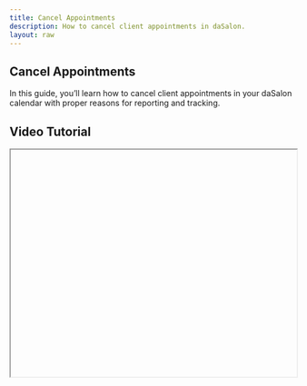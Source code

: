 ```yaml
---
title: Cancel Appointments
description: How to cancel client appointments in daSalon.
layout: raw
---
```



<div className="mdx-content">

## Cancel Appointments

 

In this guide, you’ll learn how to cancel client appointments in your daSalon calendar with proper reasons for reporting and tracking.

## Video Tutorial



<iframe
  width="100%"
  height="400"
  title="Cancel appointments tutorial"
  allowFullScreen
  className="rounded-lg"
/>

---

## Cancel a client appointment



❶ Navigate to the [**Appointments**](https://partner.dasalon.com/dashboard/appointments) section from the left-hand menu.

❷ In the appointment list:
   - Click **⋮ > Cancel** from the desired appointment row  
   - OR open the appointment detail panel → click **⋮ > Cancel**  
   - OR click **Edit** and change the status to **"Cancelled"**

❸ A prompt will appear asking for a **reason**.  
   - Choose from pre-filled suggestions like “Unwell” or “Emergency”  
   - Or write your own custom reason

❹ Click **Cancel Appointment** to confirm.

❺ The status of the appointment will now appear in **red**.

---

**Important**: A cancelled appointment is never deleted. It stays in the system for analytics, reporting, and audit purposes.

<div className="space-y-4 mt-6">

<div className="my-10 border-t border-gray-200" />

## More questions about this


</div>
<div className="space-y-4 mt-6">
  <details className="bg-white rounded-md p-4 border border-gray-300">
  <summary
    className="font-medium text-base text-gray-900"
    style={{
      backgroundColor: 'transparent',
      outline: 'none',
      cursor: 'pointer',
      userSelect: 'none',
      listStyle: 'none', // prevents default list style if applied accidentally
    }}
  >Can I undo a cancellation?</summary>
   <p className="mt-2 text-sm text-gray-700">
      No. Once cancelled, the appointment remains in the system but cannot be restored. You’ll need to create a new appointment.
    </p>
  </details>

  <details className="bg-white rounded-md p-4 border border-gray-300">
  <summary
    className="font-medium text-base text-gray-900"
    style={{
      backgroundColor: 'transparent',
      outline: 'none',
      cursor: 'pointer',
      userSelect: 'none',
      listStyle: 'none', // prevents default list style if applied accidentally
    }}
  >Will the client be notified?</summary>
    <p className="mt-2 text-sm text-gray-700">
      Yes, clients receive cancellation notifications based on your notification settings.
    </p>
  </details>
</div>
</div>


---

<div className="space-y-4 mt-6">

<div className="my-10 border-t border-gray-200" />

<div className="mdx-content mt-10">

Was this article helpful?

<div style={{ display: 'flex', gap: '1rem' }}>
  <button style={{ padding: '0.5rem', borderRadius: '9999px', backgroundColor: '#f0f0f0' }}>
    👍
  </button>
  <button style={{ padding: '0.5rem', borderRadius: '9999px', backgroundColor: '#f0f0f0' }}>
   👎
  </button>
</div>
</div>

---

</div>
